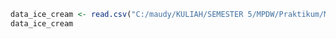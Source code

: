 ```r
data_ice_cream <- read.csv("C:/maudy/KULIAH/SEMESTER 5/MPDW/Praktikum/MPDW/Pertemuan 1/ice_cream.csv")
data_ice_cream
```

